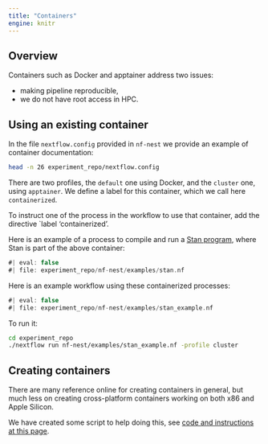 ```yaml
---
title: "Containers"
engine: knitr
---
```



## Overview

Containers such as Docker and apptainer address two issues:

- making pipeline reproducible,
- we do not have root access in HPC. 


## Using an existing container

In the file `nextflow.config` provided in `nf-nest` we 
provide an example of container documentation:

```bash
head -n 26 experiment_repo/nextflow.config
```

There are two profiles, the `default` one using Docker, and the 
`cluster` one, using `apptainer`. We define a label for this 
container, which we call here `containerized`. 

To instruct one of the process in the workflow to use that 
container, add the directive `label 'containerized'. 

Here is an example of a process to compile and run a [Stan program](https://mc-stan.org/), 
where Stan is part of the above container:

```groovy
#| eval: false
#| file: experiment_repo/nf-nest/examples/stan.nf
```

Here is an example workflow using these containerized processes:

```groovy
#| eval: false
#| file: experiment_repo/nf-nest/examples/stan_example.nf
```

To run it:

```bash
cd experiment_repo
./nextflow run nf-nest/examples/stan_example.nf -profile cluster
```


## Creating containers

There are many reference online for creating containers in general, but much less on 
creating cross-platform containers working on both x86 and Apple Silicon. 

We have created some script to help doing this, see [code and instructions at this page](https://github.com/UBC-Stat-ML/containers).